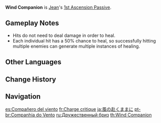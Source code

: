 {{Talent Infobox
|image         = Talent Wind Companion.png
|character     = Jean
|type          = 1st Ascension Passive
|info          = On hit, Jean's [[Favonius Bladework|Normal Attacks]] have a 50% chance to regenerate HP equal to 15% of Jean's ATK for all party members.
|scale_att1    = ATK
|utility1      = Healing
|utility2      = Party
|utility3      = Effect Triggered by Normal Attack Hit
}}
'''Wind Companion''' is [[Jean]]'s [[1st Ascension Passive]].

==Gameplay Notes==
*Hits do not need to deal damage in order to heal.
*Each individual hit has a 50% chance to heal, so successfully hitting multiple enemies can generate multiple instances of healing.

==Other Languages==
{{Other Languages
|en      = Wind Companion
|zhs     = 顺风而行
|zhs_rm  = Shùnfēng Ér Xíng
|zht     = 順風而行
|zht_rm  = Shùnfēng Ér Xíng
|zh_tl   = Go With the Wind
|ja      = 風の赴くままに
|ja_rm   = Kaze no Omomuku Mama ni
|ja_tl   = Follow the Wind
|ko      = 바람과 함께
|ko_rm   = Baram-gwa Hamkke
|ko_tl   = With the Wind
|es      = Compañera del viento
|es_tl   = Wind's Partner
|fr      = Charge critique
|fr_tl   = Critical Charge
|ru      = Дружественный бриз
|ru_tl   = Amiable Breeze
|th      = Wind Companion
|vi      = Đi Cùng Với Gió
|vi_tl   = Go with the Wind
|de      = Folge dem Wind
|de_tl   = Follow the Wind
|id      = Wind Companion
|pt      = Companhia do Vento
|pt_tl   = 
|tr      = Rüzgar Yoldaşı
|tr_tl   = 
|it      = Compagno di vento
|it_tl   = 
}}

==Change History==
{{Change History|1.0}}
{{clr}}

==Navigation==
{{Talent Navbox|Jean}}

[[es:Compañero del viento]]
[[fr:Charge critique]]
[[ja:風の赴くままに]]
[[pt-br:Companhia do Vento]]
[[ru:Дружественный бриз]]
[[th:Wind Companion]]